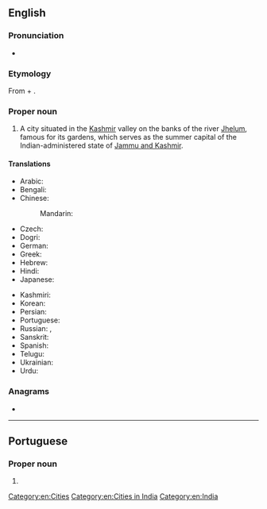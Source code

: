 {{also|Šrínagar}}
==English==
{{wikipedia}}

===Pronunciation===
* {{IPA|/sɹiˈnɑːɡəɹ/|lang=en}}

===Etymology===
From {{etyl|sa|en}} {{m|sa|श्री}} + {{m|sa|नगर||town, city}}.

===Proper noun===
{{en-proper noun}}

# A city situated in the [[Kashmir]] valley on the banks of the river [[Jhelum]], famous for its gardens, which serves as the summer capital of the Indian-administered state of [[Jammu and Kashmir]].

====Translations====
{{trans-top|summer capital of Jammu and Kashmir, India}}
* Arabic: {{t|ar|سْرِينَاجَار|m|tr=srinagār}}
* Bengali: {{t|bn|শ্রীনগর|sc=Beng}}
* Chinese:
*: Mandarin: {{t+|cmn|斯利那加|tr=Sīlìnàjiā|sc=Hani}}
* Czech: {{t|cs|Šrínagar|m}}
* Dogri: {{t|doi|श्रीनगर}}
* German: {{t|de|Srinagar|n}}
* Greek: {{t|el|Σριναγκάρ|sc=Grek}}
* Hebrew: {{t|he|סרינגאר}}
* Hindi: {{t+|hi|श्रीनगर|tr=śrīnagar}}
* Japanese: {{t|ja|シュリーナガル|tr=Shurīnagaru}}
{{trans-mid}}
* Kashmiri: {{t|ks|श्रीनगर|sc=ks-Arab}}
* Korean: {{t+|ko|스리나가르|tr=Seurinagareu}}
* Persian: {{t|fa|سرینگر}}
* Portuguese: {{t|pt|Srinagar|f}}
* Russian: {{t|ru|Шринага́р|m}}, {{t+|ru|Сринага́р|m}}
* Sanskrit: {{t+|sa|श्रीनगर}}
* Spanish: {{t+|es|Srinagar}}
* Telugu: {{t|te|శ్రీనగర్}}
* Ukrainian: {{t|uk|Срінаґар|m|tr=Srinagár}}
* Urdu: {{t|ur|شرینگر|sc=ur-Arab}}
{{trans-bottom}}

===Anagrams===
* {{anagrams|en|arraigns}}

[[Category:en:Cities]]
[[Category:en:Cities in India]]
[[Category:en:India]]

----

==Portuguese==

===Proper noun===
{{pt-proper noun|f}}

# {{place|pt|city/summer capital|of|s/Jammu and Kashmir|c/India|t1=Srinagar}}